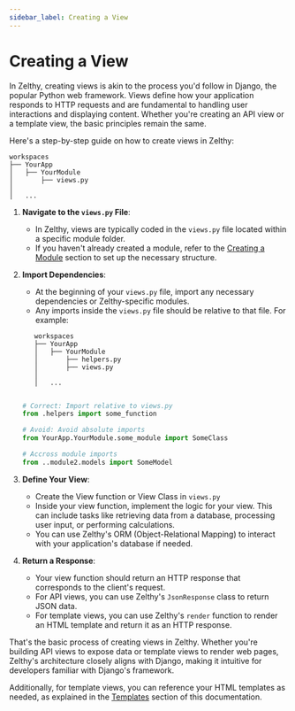 ```yaml
---
sidebar_label: Creating a View
---
```


# Creating a View

In Zelthy, creating views is akin to the process you'd follow in Django, the popular Python web framework. Views define how your application responds to HTTP requests and are fundamental to handling user interactions and displaying content. Whether you're creating an API view or a template view, the basic principles remain the same.

Here's a step-by-step guide on how to create views in Zelthy:

```text
workspaces
├── YourApp
│   ├── YourModule
│       ├── views.py
│     
│   ...
```

1. **Navigate to the `views.py` File**:
   - In Zelthy, views are typically coded in the `views.py` file located within a specific module folder.
   - If you haven't already created a module, refer to the [Creating a Module](../modules/creating-a-module) section to set up the necessary structure.

2. **Import Dependencies**:
   - At the beginning of your `views.py` file, import any necessary dependencies or Zelthy-specific modules.
   - Any imports inside the `views.py` file should be relative to that file. For example:
   
   ```text
      workspaces
      ├── YourApp
      │   ├── YourModule
      │       ├── helpers.py
      │       ├── views.py
      │     
      │   ...
   ```

   ```python
   
   # Correct: Import relative to views.py
   from .helpers import some_function

   # Avoid: Avoid absolute imports
   from YourApp.YourModule.some_module import SomeClass

   # Accross module imports 
   from ..module2.models import SomeModel

3. **Define Your View**:
   - Create the View function or View Class in ``views.py``
   - Inside your view function, implement the logic for your view. This can include tasks like retrieving data from a database, processing user input, or performing calculations.
   - You can use Zelthy's ORM (Object-Relational Mapping) to interact with your application's database if needed.

4. **Return a Response**:
   - Your view function should return an HTTP response that corresponds to the client's request.
   - For API views, you can use Zelthy's `JsonResponse` class to return JSON data.
   - For template views, you can use Zelthy's `render` function to render an HTML template and return it as an HTTP response.

That's the basic process of creating views in Zelthy. Whether you're building API views to expose data or template views to render web pages, Zelthy's architecture closely aligns with Django, making it intuitive for developers familiar with Django's framework. 

Additionally, for template views, you can reference your HTML templates as needed, as explained in the [Templates](../templates/overview) section of this documentation.